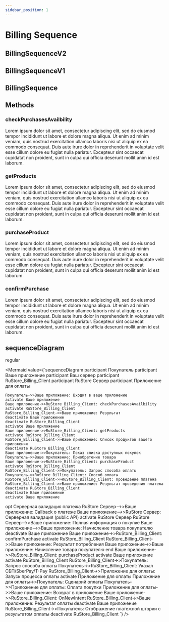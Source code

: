 ```yaml
---
sidebar_position: 1
---
```



# Billing Sequence

## BillingSequenceV2

<BillingSequenceV2 />

## BillingSequenceV1

<BillingSequenceV1 />

## BillingSequence

<BillingSequence />

## Methods

### checkPurchasesAvailbility

Lorem ipsum dolor sit amet, consectetur adipiscing elit, sed do eiusmod tempor incididunt ut labore et dolore magna aliqua. Ut enim ad minim veniam, quis nostrud exercitation ullamco laboris nisi ut aliquip ex ea commodo consequat. Duis aute irure dolor in reprehenderit in voluptate velit esse cillum dolore eu fugiat nulla pariatur. Excepteur sint occaecat cupidatat non proident, sunt in culpa qui officia deserunt mollit anim id est laborum.

### getProducts

Lorem ipsum dolor sit amet, consectetur adipiscing elit, sed do eiusmod tempor incididunt ut labore et dolore magna aliqua. Ut enim ad minim veniam, quis nostrud exercitation ullamco laboris nisi ut aliquip ex ea commodo consequat. Duis aute irure dolor in reprehenderit in voluptate velit esse cillum dolore eu fugiat nulla pariatur. Excepteur sint occaecat cupidatat non proident, sunt in culpa qui officia deserunt mollit anim id est laborum.

### purchaseProduct

Lorem ipsum dolor sit amet, consectetur adipiscing elit, sed do eiusmod tempor incididunt ut labore et dolore magna aliqua. Ut enim ad minim veniam, quis nostrud exercitation ullamco laboris nisi ut aliquip ex ea commodo consequat. Duis aute irure dolor in reprehenderit in voluptate velit esse cillum dolore eu fugiat nulla pariatur. Excepteur sint occaecat cupidatat non proident, sunt in culpa qui officia deserunt mollit anim id est laborum.

### confirmPurchase

Lorem ipsum dolor sit amet, consectetur adipiscing elit, sed do eiusmod tempor incididunt ut labore et dolore magna aliqua. Ut enim ad minim veniam, quis nostrud exercitation ullamco laboris nisi ut aliquip ex ea commodo consequat. Duis aute irure dolor in reprehenderit in voluptate velit esse cillum dolore eu fugiat nulla pariatur. Excepteur sint occaecat cupidatat non proident, sunt in culpa qui officia deserunt mollit anim id est laborum.

## sequenceDiagram

regular

<Mermaid
  value={`sequenceDiagram
    participant Покупатель
    participant Ваше приложение
    participant Ваш сервер
    participant RuStore_Billing_Client
    participant RuStore Cервер
    participant Приложение для оплаты

	Покупатель->>Ваше приложение: Входит в ваше приложение
	activate Ваше приложение
	Ваше приложение->>RuStore_Billing_Client: checkPurchasesAvailbility
	activate RuStore_Billing_Client
	RuStore_Billing_Client->>Ваше приложение: Результат
	deactivate Ваше приложение
	deactivate RuStore_Billing_Client
	activate Ваше приложение
	Ваше приложение->>RuStore_Billing_Client: getProducts
	activate RuStore_Billing_Client
	RuStore_Billing_Client->>Ваше приложение: Список продуктов вашего приложения
	deactivate RuStore_Billing_Client
	Ваше приложение->>Покупатель: Показ списка доступных покупок
	Покупатель->>Ваше приложение: Приобретение товара
	Ваше приложение->>RuStore_Billing_Client: purchaseProduct
	activate RuStore_Billing_Client
	RuStore_Billing_Client->>Покупатель: Запрос способа оплаты
	Покупатель->>RuStore_Billing_Client: Способ оплаты
	RuStore_Billing_Client->>RuStore_Billing_Client: Проведение платежа
	RuStore_Billing_Client->>Ваше приложение: Результат проведения платежа
	deactivate RuStore_Billing_Client
	deactivate Ваше приложение
	activate Ваше приложение
opt Серверная валидация платежа
	RuStore Cервер-->>Ваше приложение: Callback о платеже
	Ваше приложение-->>RuStore Cервер: Серверная валидация (public API)
	activate RuStore Cервер
	RuStore Cервер-->>Ваше приложение: Полная информация о покупке
	Ваше приложение-->>Ваше приложение: Начисление товара покупателю
	deactivate Ваше приложение
	Ваше приложение->>RuStore_Billing_Client: confirmPurchase
	activate RuStore_Billing_Client
	RuStore_Billing_Client->>Ваше приложение: Результат потребления
	Ваше приложение->>Ваше приложение: Начисление товара покупателю
end
	Ваше приложение->>RuStore_Billing_Client: purchaseProduct
	activate Ваше приложение
	activate RuStore_Billing_Client
	RuStore_Billing_Client->>Покупатель: Запрос способа оплаты
	Покупатель->>RuStore_Billing_Client: Указал СБП/SberPay/T-Pay
	RuStore_Billing_Client->>Приложение для оплаты: Запуск процесса оплаты
	activate Приложение для оплаты
	Приложение для оплаты->>Покупатель: Сценарий оплаты
	Покупатель->>Приложение для оплаты: Оплата покупки
	Приложение для оплаты->>Ваше приложение: Возврат в приложение
	Ваше приложение->>RuStore_Billing_Client: OnNewIntent
	RuStore_Billing_Client->>Ваше приложение: Результат оплаты
	deactivate Ваше приложение
	RuStore_Billing_Client->>Покупатель: Отображение платежной шторки с результатом оплаты
	deactivate RuStore_Billing_Client
`}
/>